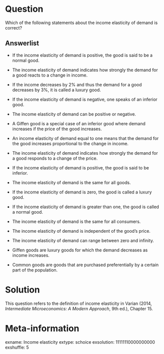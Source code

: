Question
========
Which of the following statements about the income elasticity of demand is correct? 

Answerlist
----------
* If the income elasticity of demand is positive, the good is said to be a normal good.
* The income elasticity of demand indicates how strongly the demand for a good reacts to a change in income.
* If the income decreases by 2% and thus the demand for a good decreases by 3%, it is called a luxury good.
* If the income elasticity of demand is negative, one speaks of an inferior good.
* The income elasticity of demand can be positive or negative.
* A Giffen good is a special case of an inferior good where demand increases if the price of the good increases.
* An income elasticity of demand equal to one means that the demand for the good increases proportional to the change in income.

* The income elasticity of demand indicates how strongly the demand for a good responds to a change of the price.
* If the income elasticity of demand is positive, the good is said to be inferior.
* The income elasticity of demand is the same for all goods.
* If the income elasticity of demand is zero, the good is called a luxury good.
* If the income elasticity of demand is greater than one, the good is called a normal good.
* The income elasticity of demand is the same for all consumers.
* The income elasticity of demand is independent of the good's price.
* The income elasticity of demand can range between zero and infinity.
* Giffen goods are luxury goods for which the demand decreases as income increases.
* Common goods are goods that are purchased preferentially by a certain part of the population.

Solution
========
This question refers to the definition of income elasticity in
Varian (2014, _Intermediate Microeconomics: A Modern Approach_, 9th ed.), Chapter 15.

Meta-information
================
exname: Income elasticity
extype: schoice
exsolution: 11111110000000000
exshuffle: 5
